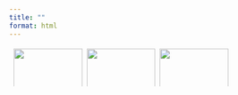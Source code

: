 ---
title: ""
format: html
---

```{=html}
<html>
<style>
* {
  box-sizing: border-box;
}

body {
  margin: 0;
  font-family: Arial;
}

.header {
  text-align: center;
  padding: 32px;
}

.row {
  display: -ms-flexbox; /* IE10 */
  display: flex;
  -ms-flex-wrap: wrap; /* IE10 */
  flex-wrap: wrap;
  padding: 0 4px;
}

/* Create four equal columns that sits next to each other */
.column {
  -ms-flex: 33%; /* IE10 */
  flex: 33%;
  max-width: 33%;
  padding: 0 4px;
}

.column img {
  margin-top: 4px;
  vertical-align: middle;
  width: 100%;
}

/* Responsive layout - makes a two column-layout instead of four columns */
@media screen and (max-width: 800px) {
  .column {
    -ms-flex: 50%;
    flex: 50%;
    max-width: 50%;
  }
}

/* Responsive layout - makes the two columns stack on top of each other instead of next to each other */
@media screen and (max-width: 600px) {
  .column {
    -ms-flex: 100%;
    flex: 100%;
    max-width: 100%;
  }
}
</style>
<body>


<!-- Photo Grid -->
<div class="row"> 
  <div class="column">
    <img src="images/bug11-01.jpg" style="width:100%">
    <img src="images/leaf.jpg" style="width:100%">
    <img src="images/bug4.jpg" style="width:100%">
   
  </div>
  <div class="column">
    <img src="images/glower.jpg" style="width:100%">
    <img src="images./bbug1.jpg" style="width:100%">
    <img src="images/bug5.jpg" style="width:100%">
    
  </div>  
  <div class="column">
    <img src="images/frogs.jpg" style="width:100%">
    <img src="images/fish1.jpg" style="width:100%">
    <img src="images/ram.jpg" style="width:100%">
  </div>
 
</div>




<head>
<meta name="viewport" content="width=device-width, initial-scale=1">
<style>
img:hover {
  animation: shake 0.5s;
  animation-iteration-count: infinite;
}

@keyframes shake {
  0% { transform: translate(1px, 1px) rotate(0deg); }
  10% { transform: translate(-1px, -2px) rotate(-1deg); }
  20% { transform: translate(-3px, 0px) rotate(1deg); }
  30% { transform: translate(3px, 2px) rotate(0deg); }
  40% { transform: translate(1px, -1px) rotate(1deg); }
  50% { transform: translate(-1px, 2px) rotate(-1deg); }
  60% { transform: translate(-3px, 1px) rotate(0deg); }
  70% { transform: translate(3px, 1px) rotate(-1deg); }
  80% { transform: translate(-1px, -1px) rotate(1deg); }
  90% { transform: translate(1px, 2px) rotate(0deg); }
  100% { transform: translate(1px, -2px) rotate(-1deg); }
}
</style>
</head>
<body>





<head>
<meta name="viewport" content="width=device-width, initial-scale=1">
<style>
/* width */
::-webkit-scrollbar {
  width: 12px;
}

/* Track */
::-webkit-scrollbar-track {
  box-shadow: inset 0 0 5px grey; 
  border-radius: 5px;
}
 
/* Handle */
::-webkit-scrollbar-thumb {
  background: #F8D3E3 ; 
  border-radius: 10px;
}

/* Handle on hover */
::-webkit-scrollbar-thumb:hover {
  background:  #BD165F ; 
}
</style>
</head>   


</body>
</html>
```
